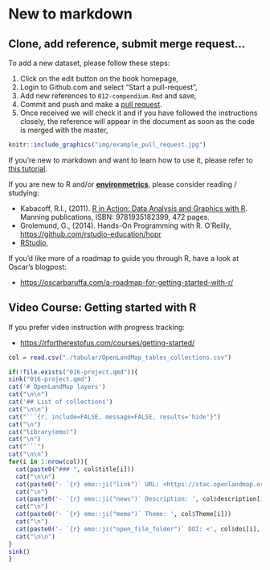 # New to markdown

## Clone, add reference, submit merge request...

To add a new dataset, please follow these steps:

1.  Click on the edit button on the book homepage,\
2.  Login to Github.com and select "Start a pull-request",\
3.  Add new references to `012-compendium.Rmd` and save,\
4.  Commit and push and make a [pull
request](https://docs.github.com/en/github/collaborating-with-issues-and-pull-requests/creating-a-pull-request).\
5.  Once received we will check it and if you have followed the instructions closely, 
    the reference will appear in the document as soon as the code is merged with the master,\

```r
knitr::include_graphics("img/example_pull_request.jpg")
```

If you're new to markdown and want to learn how to use it, please refer to [this tutorial](https://guides.github.com/features/mastering-markdown/).

If you are new to R and/or [**environmetrics**](https://cran.r-project.org/web/views/Environmetrics.html), please consider reading / studying:

- Kabacoff, R.I., (2011). [R in Action: Data Analysis and Graphics with R](https://www.statmethods.net/). Manning publications, ISBN: 9781935182399, 472 pages.  
- Grolemund, G., (2014). Hands-On Programming with R. O’Reilly, <https://github.com/rstudio-education/hopr>  
- [RStudio](http://www.rstudio.com/products/RStudio/),  

If you'd like more of a roadmap to guide you through R, have a look at Oscar's blogpost:

- <https://oscarbaruffa.com/a-roadmap-for-getting-started-with-r/>  


## Video Course: Getting started with R

If you prefer video instruction with progress tracking:

- <https://rfortherestofus.com/courses/getting-started/>  

```r
col = read.csv("./tabular/OpenLandMap_tables_collections.csv")
```

```r
if(!file.exists("016-project.qmd")){
sink("016-project.qmd")
cat('# OpenLandMap layers')
cat("\n\n")
cat('## List of collections')
cat("\n\n")
cat("```{r, include=FALSE, message=FALSE, results='hide'}")
cat("\n")
cat("library(emo)")
cat("\n")
cat("```")
cat("\n\n")
for(i in 1:nrow(col)){
  cat(paste0("### ", col$title[i]))
  cat("\n\n")
  cat(paste0('- `{r} emo::ji("link")` URL: <https://stac.openlandmap.org/', col$id[i], '/collection.json>'))
  cat("\n")
  cat(paste0('- `{r} emo::ji("news")` Description: ', col$description[i]))
  cat("\n")
  cat(paste0('- `{r} emo::ji("memo")` Theme: ', col$Theme[i]))
  cat("\n")
  cat(paste0('- `{r} emo::ji("open_file_folder")` DOI: <', col$doi[i], '>'))
  cat("\n\n")
}
sink()
}
```
